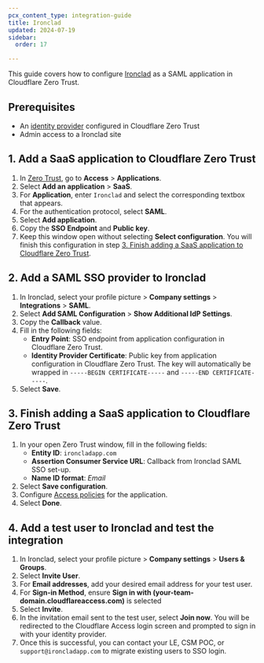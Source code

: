 ```yaml
---
pcx_content_type: integration-guide
title: Ironclad
updated: 2024-07-19
sidebar:
  order: 17

---
```


This guide covers how to configure [Ironclad](https://support.ironcladapp.com/hc/articles/12286012625559-Set-Up-Generic-SSO-SAML-Integration) as a SAML application in Cloudflare Zero Trust.

## Prerequisites

* An [identity provider](/cloudflare-one/identity/idp-integration/) configured in Cloudflare Zero Trust
* Admin access to a Ironclad site

## 1. Add a SaaS application to Cloudflare Zero Trust

1. In [Zero Trust](https://one.dash.cloudflare.com), go to **Access** > **Applications**.
2. Select **Add an application** > **SaaS**.
3. For **Application**, enter `Ironclad` and select the corresponding textbox that appears.
4. For the authentication protocol, select **SAML**.
5. Select **Add application**.
6. Copy the **SSO Endpoint** and **Public key**.
7. Keep this window open without selecting **Select configuration**. You will finish this configuration in step [3. Finish adding a SaaS application to Cloudflare Zero Trust](#3-finish-adding-a-saas-application-to-cloudflare-zero-trust).

## 2. Add a SAML SSO provider to Ironclad

1. In Ironclad, select your profile picture > **Company settings** > **Integrations** > **SAML**.
2. Select **Add SAML Configuration** > **Show Additional IdP Settings**.
3. Copy the **Callback** value.
4. Fill in the following fields:
   * **Entry Point**: SSO endpoint from application configuration in Cloudflare Zero Trust.
   * **Identity Provider Certificate**: Public key from application configuration in Cloudflare Zero Trust.  The key will automatically be wrapped in `-----BEGIN CERTIFICATE-----` and `-----END CERTIFICATE-----`.
5. Select **Save**.

## 3. Finish adding a SaaS application to Cloudflare Zero Trust

1. In your open Zero Trust window, fill in the following fields:
   * **Entity ID**: `ironcladapp.com`
   * **Assertion Consumer Service URL**: Callback from Ironclad SAML SSO set-up.
   * **Name ID format**: *Email*
2. Select **Save configuration**.
3. Configure [Access policies](/cloudflare-one/policies/access/) for the application.
4. Select **Done**.

## 4. Add a test user to Ironclad and test the integration

1. In Ironclad, select your profile picture > **Company settings** > **Users & Groups**.
2. Select **Invite User**.
3. For **Email addresses**, add your desired email address for your test user.
4. For **Sign-in Method**, ensure **Sign in with (your-team-domain.cloudflareaccess.com)** is selected
5. Select **Invite**.
6. In the invitation email sent to the test user, select **Join now**. You will be redirected to the Cloudflare Access login screen and prompted to sign in with your identity provider.
7. Once this is successful, you can contact your LE, CSM POC, or `support@ironcladapp.com` to migrate existing users to SSO login.
